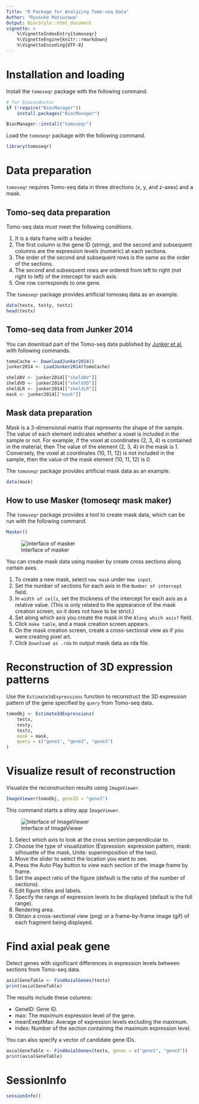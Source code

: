 ```yaml
---
Title: "R Package for Analyzing Tomo-seq Data"
Author: "Ryosuke Matsuzawa"
Output: BiocStyle::html_document
vignette: >
    %\VignetteIndexEntry{tomoseqr}
    %\VignetteEngine{knitr::rmarkdown}
    %\VignetteEncoding{UTF-8}
---
```


# Installation and loading

Install the `tomoseqr` package with the following command.
```r
# for bioconductor
if (!require("BiocManager"))
    install.packages("BiocManager")

BiocManager::install("tomoseqr")
```

Load the `tomoseqr` package with the following command.

```r
library(tomoseqr)
```

# Data preparation

`tomoseqr` requires Tomo-seq data in three directions (x, y, and z-axes) and a mask.

## Tomo-seq data preparation

Tomo-seq data must meet the following conditions.


1. It is a data frame with a header.
1. The first column is the gene ID (string), and the second and subsequent
columns are the expression levels (numeric) at each sections.
1. The order of the second and subsequent rows is the same as the order of
the sections.
1. The second and subsequent rows are ordered from left to right
(not right to left) of the intercept for each axis.
1. One row corresponds to one gene.

The `tomoseqr` package provides artificial tomoseq data as an example.

```r
data(testx, testy, testz)
head(testx)
```

## Tomo-seq data from Junker 2014

You can download part of the Tomo-seq data published by [Junker et al.](https://www.sciencedirect.com/science/article/pii/S0092867414012264#mmc3) with following commands. 

```r
tomoCache <- DownloadJunker2014()
junker2014 <- LoadJunker2014(tomoCache)

sheldAV <- junker2014[["sheldAV"]]
sheldVD <- junker2014[["sheldVD"]]
sheldLR <- junker2014[["sheldLR"]]
mask <- junker2014[["mask"]]
```

## Mask data preparation

Mask is a 3-dimensional matrix that represents the shape of the sample.
The value of each element indicates whether a voxel is included in the
sample or not. For example, if the voxel at coordinates (2, 3, 4) is
contained in the material, then The value of the element (2, 3, 4) in
the mask is 1. Conversely, the voxel at coordinates (10, 11, 12) is not
included in the sample, then the value of the mask element (10, 11, 12)
is 0.

The `tomoseqr` package provides artificial mask data as an example.

```r
data(mask)
```

## How to use Masker (tomoseqr mask maker)

The `tomoseqr` package provides a tool to create mask data,
which can be run with the following command.

```r
Masker()
```

![Interface of masker](masker_image.png)

You can create mask data using masker by create cross sections along
certain axes.

1. To create a new mask, select `new mask` under `How input`.
1. Set the number of sections for each axis in the
`Number of intercept` field.
1. In `width of cells`, set the thickness of the intercept for each axis
as a relative value.
(This is only related to the appearance of the mask creation screen, so
it does not have to be strict.)
1. Set along which axis you create the mask in the `Along which axis?`
field.
1. Click `make table`, and a mask creation screen appears.
1. On the mask creation screen, create a cross-sectional view
as if you were creating pixel art.
1. Click `Download as .rda` to output mask data as rda file.

# Reconstruction of 3D expression patterns

Use the `Estimate3dExpressions` function to reconstruct the 3D expression
pattern of the gene specified by `query` from Tomo-seq data.

```r
tomoObj <- Estimate3dExpressions(
    testx,
    testy,
    testz,
    mask = mask,
    query = c("gene1", "gene2", "gene3")
)
```

# Visualize result of reconstruction

Visualize the reconstruction results using `ImageViewer`.

```r
ImageViewer(tomoObj, geneID = "gene3")
```

This command starts a shiny app `ImageViewer`.

![Interface of ImageViewer](imageviewer_image.png)

1. Select which axis to look at the cross section perpendicular to.
1. Choose the type of visualization (Expression: expression pattern,
mask: silhouette of the mask, Unite: superimposition of the two).
1. Move the slider to select the location you want to see.
1. Press the Auto Play button to view each section of the image
frame by frame.
1. Set the aspect ratio of the figure (default is the ratio of the
number of sections).
1. Edit figure titles and labels.
1. Specify the range of expression levels to be displayed (default is
the full range).
1. Rendering area.
1. Obtain a cross-sectional view (png) or a frame-by-frame image (gif)
of each fragment being displayed.

# Find axial peak gene

Detect genes with significant differences in expression levels between
sections from Tomo-seq data.

```r
axialGeneTable <- FindAxialGenes(testx)
print(axialGeneTable)
```
The results include these columns:

- GeneID: Gene ID.  
- max: The maximum expression level of the gene.  
- meanExeptMax: Average of expression levels excluding the maximum.  
- index: Number of the section containing the maximum expression level.

You can also specify a vector of candidate gene IDs.

```r
axialGeneTable <- FindAxialGenes(testx, genes = c("gene1", "gene3"))
print(axialGeneTable)
```

# SessionInfo

```r
sessionInfo()
```
